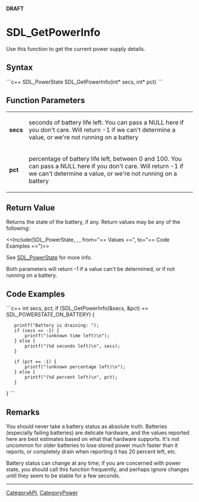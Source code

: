 <!-- pragma section-numbers off -->
<!-- pragma disable-camelcase -->
'''DRAFT'''

= SDL_GetPowerInfo =
Use this function to get the current power supply details.


== Syntax ==
```c++
SDL_PowerState SDL_GetPowerInfo(int* secs, int* pct)
```

== Function Parameters ==
{|
|'''secs'''
|seconds of battery life left. You can pass a NULL here if you don't care. Will return -1 if we can't determine a value, or we're not running on a battery
|-
|'''pct'''
|percentage of battery life left, between 0 and 100. You can pass a NULL here if you don't care. Will return -1 if we can't determine a value, or we're not running on a battery
|}

== Return Value ==
Returns the state of the battery, if any.  Return values may be any of the following:

<<Include(SDL_PowerState, , , from="== Values ==", to="== Code Examples ==")>>

See [[SDL_PowerState]] for more info.

Both parameters will return -1 if a value can't be determined, or if not running on a battery.

== Code Examples ==
```c++
int secs, pct; 
if (SDL_GetPowerInfo(&secs, &pct) == SDL_POWERSTATE_ON_BATTERY) {
    printf("Battery is draining: ");
    if (secs == -1) {
        printf("(unknown time left)\n");
    } else {
        printf("(%d seconds left)\n", secs);
    }

    if (pct == -1) {
        printf("(unknown percentage left)\n");
    } else {
        printf("(%d percent left)\n", pct);
    }
}
```

== Remarks ==
You should never take a battery status as absolute truth. Batteries (especially failing batteries) are delicate hardware, and the values reported here are best estimates based on what that hardware supports. It's not uncommon for older batteries to lose stored power much faster than it reports, or completely drain when reporting it has 20 percent left, etc.

Battery status can change at any time; if you are concerned with power state, you should call this function frequently, and perhaps ignore changes until they seem to be stable for a few seconds.

----
[[CategoryAPI]], [[CategoryPower]]
